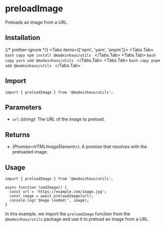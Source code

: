 # preloadImage

Preloads an image from a URL.

## Installation


{/* prettier-ignore */}
<Tabs items={['npm', 'yarn', 'pnpm']}>
    <Tabs.Tab>
        ```bash copy
        npm install @madeinhaus/utils
        ```
    </Tabs.Tab>
    <Tabs.Tab>
        ```bash copy
        yarn add @madeinhaus/utils
        ```
    </Tabs.Tab>
    <Tabs.Tab>
        ```bash copy
        pnpm add @madeinhaus/utils
        ```
    </Tabs.Tab>
</Tabs>

## Import

```tsx copy
import { preloadImage } from '@madeinhaus/utils';
```

## Parameters

- `url` _(string)_: The URL of the image to preload.

## Returns

- _(Promise\<HTMLImageElement\>)_: A promise that resolves with the preloaded image.

## Usage

```tsx copy showLineNumbers
import { preloadImage } from '@madeinhaus/utils';

async function loadImage() {
  const url = 'https://example.com/image.jpg';
  const image = await preloadImage(url);
  console.log('Image loaded:', image);
}
```

In this example, we import the `preloadImage` function from the `@madeinhaus/utils` package and use it to preload an image from a URL.
